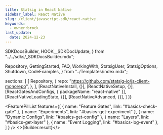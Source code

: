```yaml
---
title: Statsig in React Native
sidebar_label: React Native
slug: /client/javascript-sdk/react-native
keywords:
  - owner:brock
last_update:
  date: 2024-12-23
---
```




  SDKDocsBuilder,
  HOOK__SDKDocUpdate,
} from "../../sdks/_SDKDocsBuilder.mdx";

  Repository,
  GettingStarted,
  FAQ,
  WorkingWith,
  StatsigUser,
  StatsigOptions,
  Shutdown,
  CodeExamples,
} from "../Templates/index.mdx";







  sections: [
    [
      Repository,
      {
        repo: "https://github.com/statsig-io/js-client-monorepo",
      },
    ],
    [ReactNativeInstall, {}],
    [ReactNativeSetup, {}],
    [ReactGatesAndConfigs, { packageName: "react-native" }],
    [ReactNativeLoadingState, {}],
    [ReactNativeAdvanced, {}],
  ]
})


<FeaturePillList
    features={[
      { name: "Feature Gates", link: "#basics-check-gate" },
      { name: "Experiments", link: "#basics-get-experiment" },
      { name: "Dynamic Configs", link: "#basics-get-config" },
      { name: "Layers", link: "#basics-get-layer" },
      { name: "Event Logging", link: "#basics-log-event" },
    ]
  }
/>
<SDKDocHeader sdkType="react-native" />
<>{Builder.result}</>

